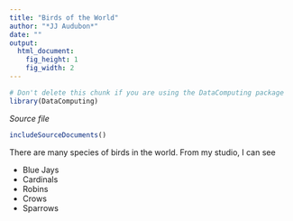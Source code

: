 ```yaml
---
title: "Birds of the World"
author: "*JJ Audubon*"
date: ""
output: 
  html_document:
    fig_height: 1
    fig_width: 2
---
```

<!-- Don't edit in between this line and the one below -->
```r
# Don't delete this chunk if you are using the DataComputing package
library(DataComputing)
```
*Source file* 
```r
includeSourceDocuments()
```
<!-- Don't edit the material above this line -->


There are many species of birds in the world. From my studio, I can see

* Blue Jays
* Cardinals
* Robins
* Crows
* Sparrows
